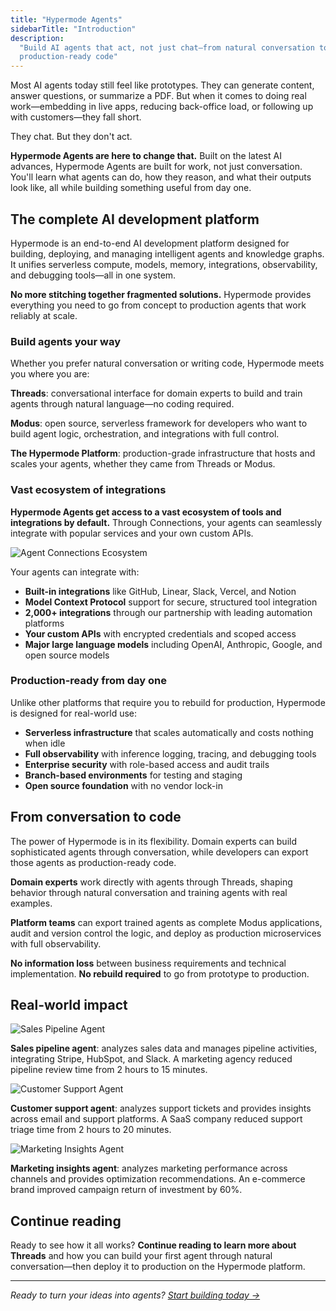 ```yaml
---
title: "Hypermode Agents"
sidebarTitle: "Introduction"
description:
  "Build AI agents that act, not just chat—from natural conversation to
  production-ready code"
---
```


Most AI agents today still feel like prototypes. They can generate content,
answer questions, or summarize a PDF. But when it comes to doing real
work—embedding in live apps, reducing back-office load, or following up with
customers—they fall short.

They chat. But they don't act.

**Hypermode Agents are here to change that.** Built on the latest AI advances,
Hypermode Agents are built for work, not just conversation. You'll learn what
agents can do, how they reason, and what their outputs look like, all while
building something useful from day one.

## The complete AI development platform

Hypermode is an end-to-end AI development platform designed for building,
deploying, and managing intelligent agents and knowledge graphs. It unifies
serverless compute, models, memory, integrations, observability, and debugging
tools—all in one system.

**No more stitching together fragmented solutions.** Hypermode provides
everything you need to go from concept to production agents that work reliably
at scale.

### Build agents your way

Whether you prefer natural conversation or writing code, Hypermode meets you
where you are:

**Threads**: conversational interface for domain experts to build and train
agents through natural language—no coding required.

**Modus**: open source, serverless framework for developers who want to build
agent logic, orchestration, and integrations with full control.

**The Hypermode Platform**: production-grade infrastructure that hosts and
scales your agents, whether they came from Threads or Modus.

### Vast ecosystem of integrations

**Hypermode Agents get access to a vast ecosystem of tools and integrations by
default.** Through Connections, your agents can seamlessly integrate with
popular services and your own custom APIs.

![Agent Connections Ecosystem](/images/threads/agent-ecosystem.png)

Your agents can integrate with:

- **Built-in integrations** like GitHub, Linear, Slack, Vercel, and Notion
- **Model Context Protocol** support for secure, structured tool integration
- **2,000+ integrations** through our partnership with leading automation
  platforms
- **Your custom APIs** with encrypted credentials and scoped access
- **Major large language models** including OpenAI, Anthropic, Google, and open
  source models

### Production-ready from day one

Unlike other platforms that require you to rebuild for production, Hypermode is
designed for real-world use:

- **Serverless infrastructure** that scales automatically and costs nothing when
  idle
- **Full observability** with inference logging, tracing, and debugging tools
- **Enterprise security** with role-based access and audit trails
- **Branch-based environments** for testing and staging
- **Open source foundation** with no vendor lock-in

## From conversation to code

The power of Hypermode is in its flexibility. Domain experts can build
sophisticated agents through conversation, while developers can export those
agents as production-ready code.

**Domain experts** work directly with agents through Threads, shaping behavior
through natural conversation and training agents with real examples.

**Platform teams** can export trained agents as complete Modus applications,
audit and version control the logic, and deploy as production microservices with
full observability.

**No information loss** between business requirements and technical
implementation. **No rebuild required** to go from prototype to production.

## Real-world impact

<div style={{ display: "flex", justifyContent: "center" }}>
  <img
    src="/images/threads/sales-agent-card.png"
    alt="Sales Pipeline Agent"
    style={{
      width: "60%",
      maxWidth: "60%",
      height: "auto",
      display: "block",
      margin: "0 auto",
    }}
  />
</div>

**Sales pipeline agent**: analyzes sales data and manages pipeline activities,
integrating Stripe, HubSpot, and Slack. A marketing agency reduced pipeline
review time from 2 hours to 15 minutes.

<div style={{ display: "flex", justifyContent: "center" }}>
  <img
    src="/images/threads/customer-support-agent-card.png"
    alt="Customer Support Agent"
    style={{
      width: "60%",
      maxWidth: "60%",
      height: "auto",
      display: "block",
      margin: "0 auto",
    }}
  />
</div>

**Customer support agent**: analyzes support tickets and provides insights
across email and support platforms. A SaaS company reduced support triage time
from 2 hours to 20 minutes.

<div style={{ display: "flex", justifyContent: "center" }}>
  <img
    src="/images/threads/marketing-agent-card.png"
    alt="Marketing Insights Agent"
    style={{
      width: "60%",
      maxWidth: "60%",
      height: "auto",
      display: "block",
      margin: "0 auto",
    }}
  />
</div>

**Marketing insights agent**: analyzes marketing performance across channels and
provides optimization recommendations. An e-commerce brand improved campaign
return of investment by 60%.

## Continue reading

Ready to see how it all works? **Continue reading to learn more about Threads**
and how you can build your first agent through natural conversation—then deploy
it to production on the Hypermode platform.

---

_Ready to turn your ideas into agents?
[Start building today →](https://hypermode.com/agents)_
